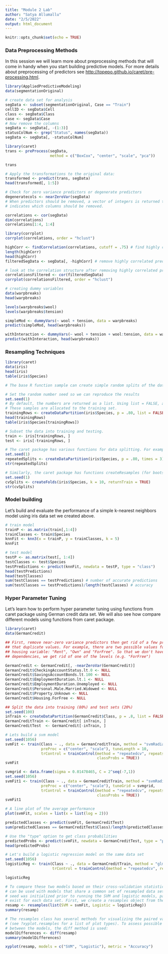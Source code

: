 ```yaml
---
title: "Module 2 Lab"
author: "Satya Allumallu"
date: "2/5/2022"
output: html_document
---
```


```r
knitr::opts_chunk$set(echo = TRUE)
```

### Data Preprocessing Methods

In this session we will learn more about preprocessing methods that will come in handy when you start building
predictive models.
For more details about preprocessing of predictors see <http://topepo.github.io/caret/pre-processing.html>.


```r
library(AppliedPredictiveModeling)
data(segmentationOriginal)

# create data set for analysis
segData <- subset(segmentationOriginal, Case == "Train")
cellID <- segData$Cell
class <- segData$Class
case <- segData$Case
# Now remove the columns
segData <- segData[, -(1:3)]
statusColNum <- grep("Status", names(segData))
segData <- segData[, -statusColNum]

library(caret)
trans <- preProcess(segData,
                    method = c("BoxCox", "center", "scale", "pca"))

trans

# Apply the transformations to the original data:
transformed <- predict(trans, segData)
head(transformed[, 1:5])

# Check for zero variance predictors or degenerate predictors
degeneratecols <- nearZeroVar(segData)
# When predictors should be removed, a vector of integers is returned that 
# indicates which columns should be removed.

correlations <- cor(segData)
dim(correlations)
correlations[1:4, 1:4]

library(corrplot)
corrplot(correlations, order = "hclust")

highCorr <- findCorrelation(correlations, cutoff = .75) # find highly correlated predictors
length(highCorr)
head(highCorr)
filteredSegData <- segData[, -highCorr] # remove highly correlated predictors

# look at the correlation structure after removing highly correlated predictors
correlationsFiltered <- cor(filteredSegData)
corrplot(correlationsFiltered, order = "hclust")

# creating dummy variables
data(warpbreaks)
head(warpbreaks)

levels(warpbreaks$wool)
levels(warpbreaks$tension)

simpleMod <- dummyVars(~ wool + tension, data = warpbreaks)
predict(simpleMod, head(warpbreaks))

withInteraction <- dummyVars(~ wool + tension + wool:tension, data = warpbreaks)
predict(withInteraction, head(warpbreaks))

```

### Resampling Techniques


```r

library(caret)
data(iris)
head(iris)
table(iris$Species)

# The base R function sample can create simple random splits of the data. To create stratified random splits of the data (based on the classes), the createDataPartition function in the caret package can be used. The percent of data that will be allocated to the training set should be specified.

# Set the random number seed so we can reproduce the results 
set.seed(1)
# By default, the numbers are returned as a list. Using list = FALSE, a matrix of row numbers is generated.
# These samples are allocated to the training set. 
trainingRows <- createDataPartition(iris$Species, p = .80, list = FALSE) 
head(trainingRows)
table(iris$Species[trainingRows])

# Subset the data into training and testing.
train <- iris[trainingRows, ]
test <- iris[-trainingRows, ]

# The caret package has various functions for data splitting. For example, to use repeated training/test splits, the function createDataPartition could be used again with an additional argument named times to generate multiple splits.
set.seed(1)
repeatedSplits <- createDataPartition(iris$Species, p = .80, times = 3)
str(repeatedSplits)

# Similarly, the caret package has functions createResamples (for bootstrapping), createFolds (for k-fold cross-validation) and createMultiFolds (for repeated cross-validation). To create indicators for 10-fold cross-validation,
set.seed(1)
cvSplits <- createFolds(iris$Species, k = 10, returnTrain = TRUE)
str(cvSplits)
```

### Model building

Let's build and evaluate the performance of a simple k-nearest neighbors model 
using iris data set we created above.

```r

# train model
trainP <- as.matrix(train[,1:4])
trainClasses <- train$Species
knnFit <- knn3(x = trainP, y = trainClasses, k = 5)
knnFit

# test model
testP <- as.matrix(test[, 1:4])
testClasses <- test$Species
testPredictions <- predict(knnFit, newdata = testP, type = "class")
head(testPredictions)
head(testClasses)
sum(testClasses == testPredictions) # number of accurate predictions
sum(testClasses == testPredictions)/length(testClasses) # accuracy
```
### Hyper Parameter Tuning

Let's learn how to perform hyper parameter tuning using functions from caret
package using German credit data set. We will also see how compare different
models using functions from caret package.

```r

library(caret)
data(GermanCredit)

## First, remove near-zero variance predictors then get rid of a few predictors 
## that duplicate values. For example, there are two possible values for the 
## housing variable: "Rent", "Own" and "ForFree". So that we don't have linear
## dependencies, we get rid of one of the levels (e.g. "ForFree")

GermanCredit <- GermanCredit[, -nearZeroVar(GermanCredit)]
GermanCredit$CheckingAccountStatus.lt.0 <- NULL
GermanCredit$SavingsAccountBonds.lt.100 <- NULL
GermanCredit$EmploymentDuration.lt.1 <- NULL
GermanCredit$EmploymentDuration.Unemployed <- NULL
GermanCredit$Personal.Male.Married.Widowed <- NULL
GermanCredit$Property.Unknown <- NULL
GermanCredit$Housing.ForFree <- NULL

## Split the data into training (80%) and test sets (20%)
set.seed(100)
inTrain <- createDataPartition(GermanCredit$Class, p = .8, list = FALSE)
GermanCreditTrain <- GermanCredit[ inTrain, ]
GermanCreditTest  <- GermanCredit[-inTrain, ]

# Lets build a svm model
set.seed(1056)
svmFit <- train(Class ~ ., data = GermanCreditTrain, method = "svmRadial", 
                preProc = c("center", "scale"), tuneLength = 10,
                trControl = trainControl(method = "repeatedcv", repeats = 5,
                                         classProbs = TRUE))
svmFit

svmgrid <- data.frame(sigma = 0.01478465, C = 2^seq(-7,1))
set.seed(1056)
svmFit1 <- train(Class ~ ., data = GermanCreditTrain, method = "svmRadial", 
                preProc = c("center", "scale"), tuneGrid = svmgrid,
                trControl = trainControl(method = "repeatedcv", repeats = 5,
                                         classProbs = TRUE))
svmFit1

# A line plot of the average performance
plot(svmFit, scales = list(x = list(log = 2)))

predictedClasses <- predict(svmFit, GermanCreditTest)
sum(predictedClasses == GermanCreditTest$Class)/length(predictedClasses) # accuracy

# Use the "type" option to get class probabilities
predictedProbs <- predict(svmFit, newdata = GermanCreditTest, type = "prob")
head(predictedProbs)

# Let's build a logistic regression model on the same data set
set.seed(1056)
logisticReg <- train(Class ~ ., data = GermanCreditTrain, method = "glm",
                     trControl = trainControl(method = "repeatedcv", repeats = 5))

logisticReg

# To compare these two models based on their cross-validation statistics, the resamples function 
# can be used with models that share a common set of resampled data sets. Since the random number 
# seed was initialized prior to running the SVM and logistic models, paired accuracy measurements 
# exist for each data set. First, we create a resamples object from the models:
resamp <- resamples(list(SVM = svmFit, Logistic = logisticReg))
summary(resamp)

# The resamples class has several methods for visualizing the paired values 
# (see ?xyplot.resamples for a list of plot types). To assess possible differences 
# between the models, the diff method is used:
modelDifferences <- diff(resamp)
summary(modelDifferences)

xyplot(resamp, models = c("SVM", "Logistic"), metric = "Accuracy")

```
